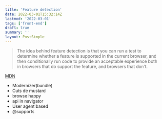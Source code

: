```yaml
---
title: 'Feature detection'
date: 2022-03-01T15:32:14Z
lastmod: '2022-03-01'
tags: ['front-end']
draft: true
summary: ''
layout: PostSimple
---
```


> The idea behind feature detection is that you can run a test to determine whether
> a feature is supported in the current browser, and then conditionally run code to
> provide an acceptable experience both in browsers that do support the feature, and browsers that don't.

[MDN](https://developer.mozilla.org/en-US/docs/Learn/Tools_and_testing/Cross_browser_testing/Feature_detection)

- Modernizer(bundle)
- Cuts de mustard
- browse happy
- api in navigator
- User agent based
- @supports
